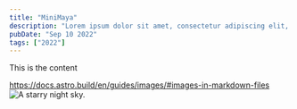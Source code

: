 ```yaml
---
title: "MiniMaya"
description: "Lorem ipsum dolor sit amet, consectetur adipiscing elit, sed do eiusmod tempor incididunt ut labore et dolore magna aliqua."
pubDate: "Sep 10 2022"
tags: ["2022"]
---
```


This is the content

https://docs.astro.build/en/guides/images/#images-in-markdown-files
![A starry night sky.](assets/temp.png)
